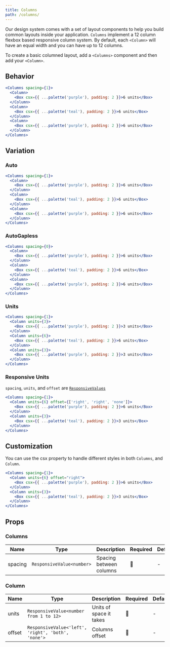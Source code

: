 ```yaml
---
title: Columns
path: /columns/
---
```


Our design system comes with a set of layout components to help you build common layouts inside your application. `Columns` implement a 12 column flexbox based responsive column system. By default, each `<Column>` will have an equal width and you can have up to 12 columns.

To create a basic columned layout, add a `<Columns>` component and then add your `<Column>`.

## Behavior

```jsx live
<Columns spacing={1}>
  <Column>
    <Box csx={{ ...palette('purple'), padding: 2 }}>6 units</Box>
  </Column>
  <Column>
    <Box csx={{ ...palette('teal'), padding: 2 }}>6 units</Box>
  </Column>
  <Column>
    <Box csx={{ ...palette('purple'), padding: 2 }}>6 units</Box>
  </Column>
</Columns>
```

## Variation

### Auto

```jsx live
<Columns spacing={1}>
  <Column>
    <Box csx={{ ...palette('purple'), padding: 2 }}>6 units</Box>
  </Column>
  <Column>
    <Box csx={{ ...palette('teal'), padding: 2 }}>6 units</Box>
  </Column>
  <Column>
    <Box csx={{ ...palette('purple'), padding: 2 }}>6 units</Box>
  </Column>
</Columns>
```

### AutoGapless

```jsx live
<Columns spacing={0}>
  <Column>
    <Box csx={{ ...palette('purple'), padding: 2 }}>6 units</Box>
  </Column>
  <Column>
    <Box csx={{ ...palette('teal'), padding: 2 }}>6 units</Box>
  </Column>
  <Column>
    <Box csx={{ ...palette('purple'), padding: 2 }}>6 units</Box>
  </Column>
</Columns>
```

### Units

```jsx live
<Columns spacing={1}>
  <Column units={3}>
    <Box csx={{ ...palette('purple'), padding: 2 }}>3 units</Box>
  </Column>
  <Column units={6}>
    <Box csx={{ ...palette('teal'), padding: 2 }}>6 units</Box>
  </Column>
  <Column units={3}>
    <Box csx={{ ...palette('purple'), padding: 2 }}>3 units</Box>
  </Column>
</Columns>
```

### Responsive Units

`spacing`, `units`, and `offset` are [`ResponsiveValues`](/guidelines/responsive-design/#responsive-values)

```jsx live
<Columns spacing={1}>
  <Column units={6} offset={['right', 'right', 'none']}>
    <Box csx={{ ...palette('purple'), padding: 2 }}>6 units</Box>
  </Column>
  <Column units={3}>
    <Box csx={{ ...palette('teal'), padding: 2 }}>3 units</Box>
  </Column>
</Columns>
```

## Customization

You can use the csx property to handle different styles in both `Columns`, and `Column`.

```jsx live
<Columns spacing={1}>
  <Column units={6} offset="right">
    <Box csx={{ ...palette('purple'), padding: 2 }}>6 units</Box>
  </Column>
  <Column units={3}>
    <Box csx={{ ...palette('teal'), padding: 2 }}>3 units</Box>
  </Column>
</Columns>
```

## Props

### Columns

| Name     | Type          | Description                                   | Required | Default |
| -------- | ------------- | --------------------------------------------- | -------- | ------- |
| spacing  | `ResponsiveValue<number>`       | Spacing between columns     | 🚫       | -       |

### Column

| Name     | Type          | Description                                   | Required | Default |
| -------- | ------------- | --------------------------------------------- | -------- | ------- |
| units    | `ResponsiveValue<number from 1 to 12>`       | Units of space it takes     | 🚫       | -       |
| offset    | `ResponsiveValue<'left', 'right', 'both', 'none'>`   | Columns offset     | 🚫       | -       |

